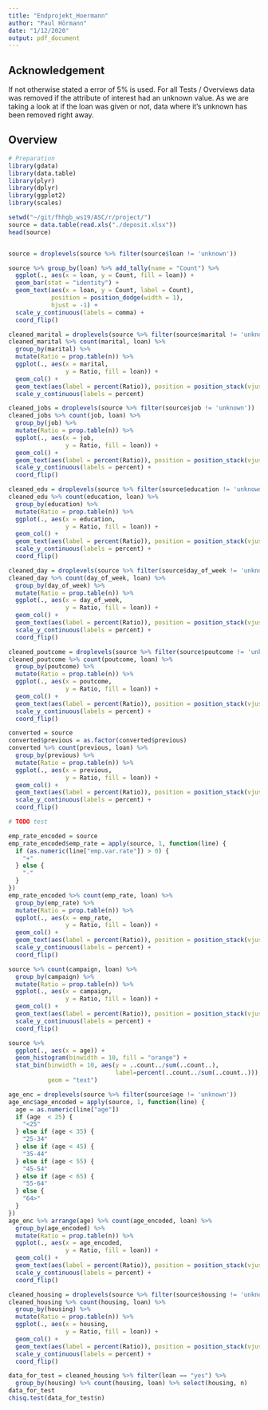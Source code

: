 ```yaml
---
title: "Endprojekt_Hoermann"
author: "Paul Hörmann"
date: "1/12/2020"
output: pdf_document
---
```


## Acknowledgement
If not otherwise stated a error of 5% is used. For all Tests / Overviews data was removed if the attribute of interest had an unknown value. As we are taking a look at if the loan was given or not, data where it's unknown has been removed right away.

## Overview
```r
# Preparation
library(gdata)
library(data.table)
library(plyr)
library(dplyr)
library(ggplot2)
library(scales)
```


```r
setwd("~/git/fhhgb_ws19/ASC/r/project/")
source = data.table(read.xls("./deposit.xlsx"))
head(source)


source = droplevels(source %>% filter(source$loan != 'unknown'))

source %>% group_by(loan) %>% add_tally(name = "Count") %>%
  ggplot(., aes(x = loan, y = Count, fill = loan)) +
  geom_bar(stat = "identity") +
  geom_text(aes(x = loan, y = Count, label = Count),
            position = position_dodge(width = 1),
            hjust = -1) + 
  scale_y_continuous(labels = comma) +
  coord_flip()
```

```r
cleaned_marital = droplevels(source %>% filter(source$marital != 'unknown'))
cleaned_marital %>% count(marital, loan) %>%
  group_by(marital) %>%
  mutate(Ratio = prop.table(n)) %>%
  ggplot(., aes(x = marital,
                y = Ratio, fill = loan)) +
  geom_col() +
  geom_text(aes(label = percent(Ratio)), position = position_stack(vjust = .5)) +
  scale_y_continuous(labels = percent)
```

```r
cleaned_jobs = droplevels(source %>% filter(source$job != 'unknown'))
cleaned_jobs %>% count(job, loan) %>%
  group_by(job) %>%
  mutate(Ratio = prop.table(n)) %>%
  ggplot(., aes(x = job,
                y = Ratio, fill = loan)) +
  geom_col() +
  geom_text(aes(label = percent(Ratio)), position = position_stack(vjust = .5)) +
  scale_y_continuous(labels = percent) +
  coord_flip()
```

```r
cleaned_edu = droplevels(source %>% filter(source$education != 'unknown'))
cleaned_edu %>% count(education, loan) %>%
  group_by(education) %>%
  mutate(Ratio = prop.table(n)) %>%
  ggplot(., aes(x = education,
                y = Ratio, fill = loan)) +
  geom_col() +
  geom_text(aes(label = percent(Ratio)), position = position_stack(vjust = .5)) +
  scale_y_continuous(labels = percent) +
  coord_flip()
```


```r
cleaned_day = droplevels(source %>% filter(source$day_of_week != 'unknown'))
cleaned_day %>% count(day_of_week, loan) %>%
  group_by(day_of_week) %>%
  mutate(Ratio = prop.table(n)) %>%
  ggplot(., aes(x = day_of_week,
                y = Ratio, fill = loan)) +
  geom_col() +
  geom_text(aes(label = percent(Ratio)), position = position_stack(vjust = .5)) +
  scale_y_continuous(labels = percent) +
  coord_flip()
```

```r
cleaned_poutcome = droplevels(source %>% filter(source$poutcome != 'unknown'))
cleaned_poutcome %>% count(poutcome, loan) %>%
  group_by(poutcome) %>%
  mutate(Ratio = prop.table(n)) %>%
  ggplot(., aes(x = poutcome,
                y = Ratio, fill = loan)) +
  geom_col() +
  geom_text(aes(label = percent(Ratio)), position = position_stack(vjust = .5)) +
  scale_y_continuous(labels = percent) +
  coord_flip()
```


```r
converted = source
converted$previous = as.factor(converted$previous)
converted %>% count(previous, loan) %>%
  group_by(previous) %>%
  mutate(Ratio = prop.table(n)) %>%
  ggplot(., aes(x = previous,
                y = Ratio, fill = loan)) +
  geom_col() +
  geom_text(aes(label = percent(Ratio)), position = position_stack(vjust = .5)) +
  scale_y_continuous(labels = percent) +
  coord_flip()
```
```r
# TODO test
```

```r
emp_rate_encoded = source
emp_rate_encoded$emp_rate = apply(source, 1, function(line) {
  if (as.numeric(line["emp.var.rate"]) > 0) {
    "+"
  } else {
    "-"
  }
})
emp_rate_encoded %>% count(emp_rate, loan) %>%
  group_by(emp_rate) %>%
  mutate(Ratio = prop.table(n)) %>%
  ggplot(., aes(x = emp_rate,
                y = Ratio, fill = loan)) +
  geom_col() +
  geom_text(aes(label = percent(Ratio)), position = position_stack(vjust = .5)) +
  scale_y_continuous(labels = percent) +
  coord_flip()
```
```r
source %>% count(campaign, loan) %>%
  group_by(campaign) %>%
  mutate(Ratio = prop.table(n)) %>%
  ggplot(., aes(x = campaign,
                y = Ratio, fill = loan)) +
  geom_col() +
  geom_text(aes(label = percent(Ratio)), position = position_stack(vjust = .5)) +
  scale_y_continuous(labels = percent) +
  coord_flip()
```

```r
source %>%
  ggplot(., aes(x = age)) +
  geom_histogram(binwidth = 10, fill = "orange") +
  stat_bin(binwidth = 10, aes(y = ..count../sum(..count..),
                              label=percent(..count../sum(..count..))),
           geom = "text")
```

```r
age_enc = droplevels(source %>% filter(source$age != 'unknown'))
age_enc$age_encoded = apply(source, 1, function(line) {
  age = as.numeric(line["age"])
  if (age  < 25) {
    "<25"
  } else if (age < 35) {
    "25-34"
  } else if (age < 45) {
    "35-44"
  } else if (age < 55) {
    "45-54"
  } else if (age < 65) {
    "55-64"
  } else {
    "64>"
  }
})
age_enc %>% arrange(age) %>% count(age_encoded, loan) %>%
  group_by(age_encoded) %>%
  mutate(Ratio = prop.table(n)) %>%
  ggplot(., aes(x = age_encoded,
                y = Ratio, fill = loan)) +
  geom_col() +
  geom_text(aes(label = percent(Ratio)), position = position_stack(vjust = .5)) +
  scale_y_continuous(labels = percent) +
  coord_flip()
```

```r
cleaned_housing = droplevels(source %>% filter(source$housing != 'unknown'))
cleaned_housing %>% count(housing, loan) %>%
  group_by(housing) %>%
  mutate(Ratio = prop.table(n)) %>%
  ggplot(., aes(x = housing,
                y = Ratio, fill = loan)) +
  geom_col() +
  geom_text(aes(label = percent(Ratio)), position = position_stack(vjust = .5)) +
  scale_y_continuous(labels = percent) +
  coord_flip()
```
```r
data_for_test = cleaned_housing %>% filter(loan == "yes") %>%
  group_by(housing) %>% count(housing, loan) %>% select(housing, n)
data_for_test
chisq.test(data_for_test$n)
```

